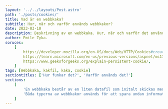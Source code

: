 ---
layout: '../../layouts/Post.astro'
path: './posts/cookies/'
title: Vad är en webbkaka?
subtitle: Hur, när och varför används webbkakor?
date: 2023-03-10
description: Beskrivning av en webbkaka. Hur, när och varför det används.
author: Emile Zyka.
soruces:
    [
        https://developer.mozilla.org/en-US/docs/Web/HTTP/Cookies#creating_cookies,
        https://learn.microsoft.com/en-us/previous-versions/aspnet/ms178194(v=vs.100),
        https://www.geeksforgeeks.org/explain-persistent-cookie/,
    ]
tags: [Webbkaka, kakfil, kaka, cookie]
sectiontitles: ['Hur funkar det?', 'Varför används det?']
sections:
    [
        'En webbkaka består av en liten datafil som initalt skickas med från en webbserver nären förfrågning skickas från en webbläsare till en webbserver. Konkret innebär det attnär en anvädare besöker en webbsida kan hemsidan tillhandahålla informationen som finnsi användarens webbkaka. Webbsidan kan också skicka en webbkaka till användaren som innehållerdata. Till exempel datum och tid för användarens besök. Om användaren besöker webbsidan igenkan den webbsidan känna igen webbkakan som är kopplad till den specifika webbadressen.Därmed kan webbsidan extrahera och använda webbkakans data för att avgöra när användaren senast besökt webbplatsen.En webbläsare lagrar vanligtvis alla cookies för olika webbplatser separat. Webbkakor kan också sparas lokalt i hårddiskenpå din enhet (t.ex. dator mobil eller surfplatta). Det finns flera olika typer av webbkakor med olika användningsområden och livscyklarEn sessionskaka existerar temporärt tills dess att användaren stänger ner sin webbläsaredet vill säga tills dess att sessionen avbryts. Emellertid så kan webbläsare oftast återuppta dinaabbrytna sessionskakor vilket i praktiken innebär att de kan finnas kvar även efter avslutat sessionEn beständig webbkaka lagras lokalt på din dator även när du stängt ner din webbläsare. En beständigwebbkaka består vanligtvis av minst fyra egenskaper. Ett namn associerad data, ett utgångsdatum och samt en filväg som motsvarar där kakan lagras.',
        'Båda typerna av webbkakor används för att spara undan information om besökaren. Det kan vara användarens inloggningsuppgifter inställningar och preferenser på hemsidan. I sin tur kan denna information användas för att förbättra användarupplevelsen genom bespara användaren tiden att behöva fylla i alla sin uppgifter igen. Webbkakor kan även används i marknadsföringssyfte. Här kan data som till exempel hur länge en användare befunnit sig på en hemsida vilken hemsida den besökt språk vilken enhet användaren använd vilka aktioner den utfört på hemsidan användas för att skräddarsy marknadskampanjer.',
    ]
---
